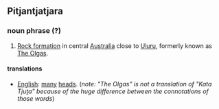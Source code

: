 ==Pitjantjatjara==
===noun phrase (?)===
#[[Rock formation]] in central [[Australia]] close to [[Uluru]], formerly known as [[The Olgas]].
====translations====
*[[English]]: [[many]] [[head]]s. (''note: "The Olgas" is not a translation of "Kata Tju<u>t</u>a" because of the huge difference between the connotations of those words'')